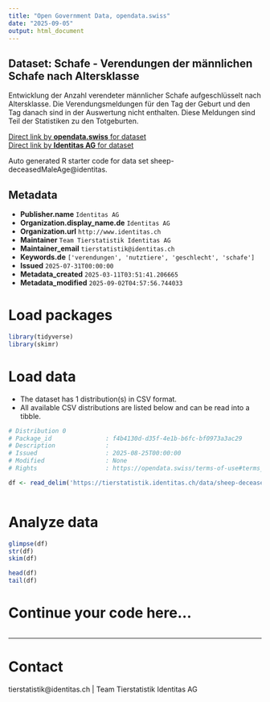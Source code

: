 ```yaml
---
title: "Open Government Data, opendata.swiss"
date: "2025-09-05"
output: html_document
---
```


## Dataset: Schafe - Verendungen der männlichen Schafe nach Altersklasse

Entwicklung der Anzahl verendeter männlicher Schafe aufgeschlüsselt nach Altersklasse. Die Verendungsmeldungen für den Tag der Geburt und den Tag danach sind in der Auswertung nicht enthalten. Diese Meldungen sind Teil der Statistiken zu den Totgeburten.

[Direct link by **opendata.swiss** for dataset](https://opendata.swiss/de/dataset/schafe-verendungen-der-mannlichen-schafe-nach-altersklasse)<br>
[Direct link by **Identitas AG** for dataset](https://tierstatistik.identitas.ch/)

Auto generated R starter code for data set sheep-deceasedMaleAge@identitas.

## Metadata

- **Publisher.name** `Identitas AG`
- **Organization.display_name.de** `Identitas AG`
- **Organization.url** `http://www.identitas.ch`
- **Maintainer** `Team Tierstatistik Identitas AG`
- **Maintainer_email** `tierstatistik@identitas.ch`
- **Keywords.de** `['verendungen', 'nutztiere', 'geschlecht', 'schafe']`
- **Issued** `2025-07-31T00:00:00`
- **Metadata_created** `2025-03-11T03:51:41.206665`
- **Metadata_modified** `2025-09-02T04:57:56.744033`


# Load packages

```r

library(tidyverse)
library(skimr)

```

# Load data

-   The dataset has 1 distribution(s) in CSV format.
-   All available CSV distributions are listed below and can be read into a tibble.

```r

# Distribution 0
# Package_id               : f4b4130d-d35f-4e1b-b6fc-bf0973a3ac29
# Description              : 
# Issued                   : 2025-08-25T00:00:00
# Modified                 : None
# Rights                   : https://opendata.swiss/terms-of-use#terms_by

df <- read_delim('https://tierstatistik.identitas.ch/data/sheep-deceasedMaleAge.csv')



```

# Analyze data

```r

glimpse(df)
str(df)
skim(df)

head(df)
tail(df)

```

# Continue your code here...

```r

```

------------------------------------------------------------------------

# Contact

tierstatistik@identitas.ch | Team Tierstatistik Identitas AG
